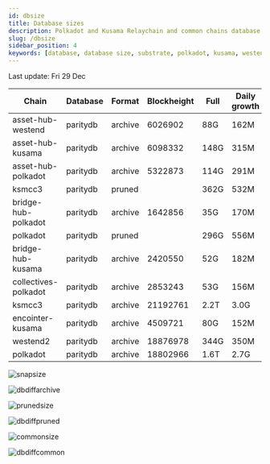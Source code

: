 ```yaml
---
id: dbsize
title: Database sizes
description: Polkadot and Kusama Relaychain and common chains database sizes
slug: /dbsize
sidebar_position: 4
keywords: [database, database size, substrate, polkadot, kusama, westend]
---
```



Last update: Fri 29 Dec

| Chain    | Database   | Format | Blockheight | Full         | Daily growth |
| ------------------------| ----------- | -------- | ------- | ---------- | ----- | 
| asset-hub-westend | paritydb | archive | 6026902 | 88G | 162M |
| asset-hub-kusama | paritydb | archive | 6098332 | 148G | 315M |
| asset-hub-polkadot | paritydb | archive | 5322873 | 114G | 291M |
| ksmcc3 | paritydb | pruned |  | 362G | 532M |
| bridge-hub-polkadot | paritydb | archive | 1642856 | 35G | 170M |
| polkadot | paritydb | pruned |  | 296G | 556M |
| bridge-hub-kusama | paritydb | archive | 2420550 | 52G | 182M |
| collectives-polkadot | paritydb | archive | 2853243 | 53G | 156M |
| ksmcc3 | paritydb | archive | 21192761 | 2.2T | 3.0G |
| encointer-kusama | paritydb | archive | 4509721 | 80G | 152M |
| westend2 | paritydb | archive | 18876978 | 344G | 350M |
| polkadot | paritydb | archive | 18802966 | 1.6T | 2.7G |

![snapsize](/img/archivesize.png)

![dbdiffarchive](/img/dbdiffrelay.png)

![prunedsize](/img/prunedsize.png)

![dbdiffpruned](/img/dbdiffpruned.png)

![commonsize](/img/commonsize.png)

![dbdiffcommon](/img/dbdiffcommon.png)
